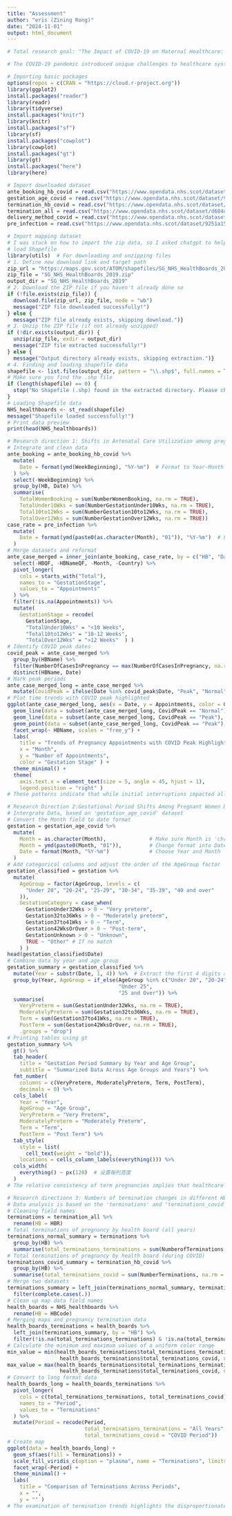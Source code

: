 ```yaml
---
title: "Assessment"
author: "eris (Zining Rong)"
date: "2024-11-01"
output: html_document
---
```

```r
# Total research goal: "The Impact of COVID-19 on Maternal Healthcare: Trends in Access to Care, Pregnancy outcomes, and Termination numbers."
```

```r
# The COVID-19 pandemic introduced unique challenges to healthcare systems globally, significantly impacting both routine and emergency medical services. Maternity care, which is essential and time-sensitive for both maternal and neonatal health, encountered substantial risks due to these disruptions. The goal is to extract lessons that can safeguard maternity services during future emergencies. Emphasizing this issue is crucial, as it highlights both the resilience and vulnerabilities of healthcare delivery under stress, providing important insights for ensuring equitable and effective care for pregnant individuals. Furthermore, understanding these trends can inform the development of policies aimed at mitigating the effects of similar crises on maternal and child health outcomes worldwide.
```

```r
# Importing basic packages
options(repos = c(CRAN = "https://cloud.r-project.org"))
library(ggplot2)  
install.packages("reader")
library(readr)   
library(tidyverse)
install.packages("knitr")
library(knitr)
install.packages("sf") 
library(sf)
install.packages("cowplot")
library(cowplot)
install.packages("gt") 
library(gt)
install.packages("here")
library(here)
```

```r
# Import downloaded dataset
ante_booking_hb_covid = read.csv("https://www.opendata.nhs.scot/dataset/5314dde5-3e7a-451c-b4e9-0afe96d27ac0/resource/9c18196f-56a5-4847-b7d8-12a8b8d234fd/download/ante_booking_hb_week_20231005.csv")
gestation_age_covid = read.csv("https://www.opendata.nhs.scot/dataset/998bcfd5-f985-407c-9a71-dea23aaff16e/resource/7f789269-1547-4189-a47d-2a641db84e91/download/gestation_age_20231005.csv")
termination_hb_covid = read.csv("https://www.opendata.nhs.scot/dataset/15355535-6182-488a-879a-f9f612573173/resource/5a00501e-b78a-40d6-b3e1-d77508866b9c/download/terminations_preg_hb_20231005.csv")
termination_all = read.csv("https://www.opendata.nhs.scot/dataset/d684d4a5-f7ae-4a1a-ae8d-adf55304274e/resource/09542b6e-2281-42d3-86c2-10aadeee4350/download/residence_estimated_gestation_2023.csv")
delivery_method_covid = read.csv("https://www.opendata.nhs.scot/dataset/716b6a6f-1538-4e04-b058-42af9f1c4f44/resource/7996d72a-b8a1-4236-b66b-42e3c828a547/download/method_delivery_hb_20231005.csv")
pre_infection = read.csv("https://www.opendata.nhs.scot/dataset/9251a154-84b2-498d-b59c-646cab588e9f/resource/2dca5eb6-8d9f-4931-b72b-1bdd1366febc/download/case_rate_hb_20211006.csv")
```

```r
# Import mapping dataset
# I was stuck on how to import the zip data, so I asked chatgpt to help me do this.
# load Shapefile 
library(utils)  # For downloading and unzipping files
# 1. Define new download link and target path
zip_url = "https://maps.gov.scot/ATOM/shapefiles/SG_NHS_HealthBoards_2019.zip"
zip_file = "SG_NHS_HealthBoards_2019.zip"
output_dir = "SG_NHS_HealthBoards_2019"
# 2. Download the ZIP file if you haven't already done so
if (!file.exists(zip_file)) {
  download.file(zip_url, zip_file, mode = "wb")
  message("ZIP file downloaded successfully!")
} else {
  message("ZIP file already exists, skipping download.")}
# 3. Unzip the ZIP file (if not already unzipped)
if (!dir.exists(output_dir)) {
  unzip(zip_file, exdir = output_dir)
  message("ZIP file extracted successfully!")
} else {
  message("Output directory already exists, skipping extraction.")}
# 4. Finding and loading shapefile data
shapefile <- list.files(output_dir, pattern = "\\.shp$", full.names = TRUE, recursive = TRUE)
# Make sure you find the .shp file
if (length(shapefile) == 0) {
  stop("No Shapefile (.shp) found in the extracted directory. Please check the downloaded ZIP content.")
}
# Loading Shapefile data
NHS_healthboards <- st_read(shapefile)
message("Shapefile loaded successfully!")
# Print data preview
print(head(NHS_healthboards))
```

```r
# Research direction 1: Shifts in Antenatal Care Utilization among pregnant women during the COVID-19 period
# Integrate and clean data
ante_booking = ante_booking_hb_covid %>%
  mutate(
    Date = format(ymd(WeekBeginning), "%Y-%m")  # Format to Year-Month
  ) %>%
  select(-WeekBeginning) %>%
  group_by(HB, Date) %>%
  summarise(
    TotalWomenBooking = sum(NumberWomenBooking, na.rm = TRUE),
    TotalUnder10Wks = sum(NumberGestationUnder10Wks, na.rm = TRUE),
    Total10to12Wks = sum(NumberGestation10to12Wks, na.rm = TRUE),
    TotalOver12Wks = sum(NumberGestationOver12Wks, na.rm = TRUE))
case_rate = pre_infection %>%
  mutate(
    Date = format(ymd(paste0(as.character(Month), "01")), "%Y-%m")  # Format Month
  )
# Merge datasets and reformat
ante_case_merged = inner_join(ante_booking, case_rate, by = c("HB", "Date")) %>%
  select(-HBQF, -HBNameQF, -Month, -Country) %>%
  pivot_longer(
    cols = starts_with("Total"),
    names_to = "GestationStage",
    values_to = "Appointments"
  ) %>%
  filter(!is.na(Appointments)) %>%
  mutate(
    GestationStage = recode(
      GestationStage,
      "TotalUnder10Wks" = "<10 Weeks",
      "Total10to12Wks" = "10-12 Weeks",
      "TotalOver12Wks" = ">12 Weeks"  ) )
# Identify COVID peak dates
covid_peak = ante_case_merged %>%
  group_by(HBName) %>%
  filter(NumberOfCasesInPregnancy == max(NumberOfCasesInPregnancy, na.rm = TRUE)) %>%
  distinct(HBName, Date)
# Mark peak periods
ante_case_merged_long = ante_case_merged %>%
  mutate(CovidPeak = ifelse(Date %in% covid_peak$Date, "Peak", "Normal"))
# Plot time trends with COVID peak highlighted
ggplot(ante_case_merged_long, aes(x = Date, y = Appointments, color = GestationStage, group = interaction(GestationStage, HBName))) +
  geom_line(data = subset(ante_case_merged_long, CovidPeak == "Normal"), size = 1) +
  geom_line(data = subset(ante_case_merged_long, CovidPeak == "Peak"), linetype = "dotted", size = 1.2) +
  geom_point(data = subset(ante_case_merged_long, CovidPeak == "Peak"), size = 2) +
  facet_wrap(~ HBName, scales = "free_y") +
  labs(
    title = "Trends of Pregnancy Appointments with COVID Peak Highlighted",
    x = "Month",
    y = "Number of Appointments",
    color = "Gestation Stage" ) +
  theme_minimal() +
  theme(
    axis.text.x = element_text(size = 5, angle = 45, hjust = 1),
    legend.position = "right" )
# These patterns indicate that while initial interruptions impacted all gestational stages, the recovery trajectories for early and late pregnancy care were notably different, likely due to diverse levels of urgency and shifting healthcare priorities.
```

```r
# Research Direction 2:Gestational Period Shifts Among Pregnant Women During the COVID-19 Pandemic
# Intergrate Data, based on 'gestation_age_covid' dataset
# Convert the Month field to date format
gestation = gestation_age_covid %>%
  mutate(
    Month = as.character(Month),              # Make sure Month is 'chr'
    Month = ymd(paste0(Month, "01")),         # Change format into Date format
    Date = format(Month, "%Y-%m")             # Choose Year and Month
  )
# Add categorical columns and adjust the order of the AgeGroup factor
gestation_classified = gestation %>%
  mutate(
    AgeGroup = factor(AgeGroup, levels = c(
      "Under 20", "20-24", "25-29", "30-34", "35-39", "40 and over"
    )),
    GestationCategory = case_when(
      GestationUnder32Wks > 0 ~ "Very preterm",
      Gestation32to36Wks > 0 ~ "Moderately preterm",
      Gestation37to41Wks > 0 ~ "Term",
      Gestation42WksOrOver > 0 ~ "Post-term",
      GestationUnknown > 0 ~ "Unknown",
      TRUE ~ "Other" # If no match
    ) )
head(gestation_classified$Date)
# Combine data by year and age group
gestation_summary = gestation_classified %>%
  mutate(Year = substr(Date, 1, 4)) %>%  # Extract the first 4 digits as the year
  group_by(Year, AgeGroup = if_else(AgeGroup %in% c("Under 20", "20-24"), 
                                    "Under 25", 
                                    "25 and Over")) %>%
  summarise(
    VeryPreterm = sum(GestationUnder32Wks, na.rm = TRUE),
    ModeratelyPreterm = sum(Gestation32to36Wks, na.rm = TRUE),
    Term = sum(Gestation37to41Wks, na.rm = TRUE),
    PostTerm = sum(Gestation42WksOrOver, na.rm = TRUE),
    .groups = "drop")
# Printing tables using gt
gestation_summary %>%
  gt() %>%
  tab_header(
    title = "Gestation Period Summary by Year and Age Group",
    subtitle = "Summarized Data Across Age Groups and Years") %>%
  fmt_number(
    columns = c(VeryPreterm, ModeratelyPreterm, Term, PostTerm),
    decimals = 0) %>%
  cols_label(
    Year = "Year",
    AgeGroup = "Age Group",
    VeryPreterm = "Very Preterm",
    ModeratelyPreterm = "Moderately Preterm",
    Term = "Term",
    PostTerm = "Post Term") %>%
  tab_style(
    style = list(
      cell_text(weight = "bold")),
    locations = cells_column_labels(everything())) %>%
  cols_width(
    everything() ~ px(120)  # 设置每列宽度
  )
# The relative consistency of term pregnancies implies that healthcare systems successfully focused on facilitating normal-term deliveries in spite of significant disruptions. On the other hand, the decrease in moderately preterm and post-term outcomes underscores aspects that may have faced negative consequences, which requires further exploration.
```

```r
# Research directionn 3: Numbers of termination changes in different HB during Covid-19 period
# Data analysis is based on the 'terminations' and 'terminations_covid' datasets, with the covid period divided according to the 'pre_infection' time period
# Cleaning field names
terminations = termination_all %>% 
  rename(HB = HBR)
# Total terminations of pregnancy by health board (all years)
terminations_normal_summary = terminations %>%
  group_by(HB) %>%
  summarise(total_terminations_terminations = sum(NumberofTerminations, na.rm = TRUE))
# Total terminations of pregnancy by health board (during COVID)
terminations_covid_summary = termination_hb_covid %>%
  group_by(HB) %>%
  summarise(total_terminations_covid = sum(NumberTerminations, na.rm = TRUE))
# Merge two datasets
terminations_summary = left_join(terminations_normal_summary, terminations_covid_summary, by = "HB") %>% 
  filter(complete.cases(.))
# Clean up map data field names
health_boards = NHS_healthboards %>%
  rename(HB = HBCode)
# Merging maps and pregnancy termination data
health_boards_terminations = health_boards %>%
  left_join(terminations_summary, by = "HB") %>% 
  filter(!is.na(total_terminations_terminations) & !is.na(total_terminations_covid))
# Calculate the minimum and maximum values of a uniform color range
min_value = min(health_boards_terminations$total_terminations_terminations, 
                 health_boards_terminations$total_terminations_covid, na.rm = TRUE)
max_value = max(health_boards_terminations$total_terminations_terminations, 
                 health_boards_terminations$total_terminations_covid, na.rm = TRUE)
# Convert to long format data
health_boards_long = health_boards_terminations %>%
  pivot_longer(
    cols = c(total_terminations_terminations, total_terminations_covid),
    names_to = "Period",
    values_to = "Terminations"
  ) %>%
  mutate(Period = recode(Period,
                         total_terminations_terminations = "All Years",
                         total_terminations_covid = "COVID Period"))
# Create map
ggplot(data = health_boards_long) +
  geom_sf(aes(fill = Terminations)) +
  scale_fill_viridis_c(option = "plasma", name = "Terminations", limits = c(min_value, max_value)) +
  facet_wrap(~Period) +
  theme_minimal() +
  labs(
    title = "Comparison of Terminations Across Periods",
    x = "",
    y = "" )
# The examination of termination trends highlights the disproportionate effects of the COVID-19 pandemic across various geographical locales in Scotland. The observed decrease in urban populations points to possible healthcare access obstacles during the pandemic, such as clinic closures, travel limitations, and reluctance to pursue medical assistance. These results emphasize the importance of improving healthcare accessibility and equity during emergencies, especially in urban settings.
```
